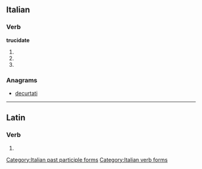 ==Italian==

===Verb===
'''trucidate'''

# {{form of|[[second-person|Second-person]] [[plural]] [[present tense]]|trucidare|lang=Italian}}
# {{conjugation of|trucidare||2|p|imp|lang=it}}
# {{form of|[[feminine|Feminine]] plural|trucidato}}

===Anagrams===
* [[decurtati#Italian|decurtati]]

[[Category:Italian past participle forms]]
[[Category:Italian verb forms]]

----

==Latin==

===Verb===
{{la-verb-form|trucīdāte}}

# {{conjugation of|trucido|trucīdō|1|p|pres|act|imp|lang=la}}